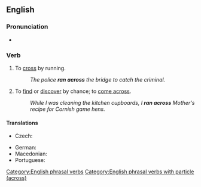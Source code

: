 ==English==

===Pronunciation===
* {{audio|en|En-au-run across.ogg|Audio (AU)}}

===Verb===
{{en-verb|run<,,ran,run> across}}

# To [[cross]] by running.
#: ''The police '''ran across''' the bridge to catch the criminal.''
# {{lb|en|idiomatic}} To [[find]] or [[discover]] by chance; to [[come across]].
#: ''While I was cleaning the kitchen cupboards, I '''ran across''' Mother's recipe for Cornish game hens.''

====Translations====
{{trans-top|to cross by running}}
* Czech: {{t|cs|[[přeběhnout]] [[přes]]}}
{{trans-mid}}
* German: {{t+|de|[[über]] ... [[rennen]]}}
* Macedonian: {{t|mk|претрчува}}
* Portuguese: {{t|pt|passar correndo}}
{{trans-bottom}}

{{trans-see|to find by chance|come across}}

[[Category:English phrasal verbs]]
[[Category:English phrasal verbs with particle (across)]]